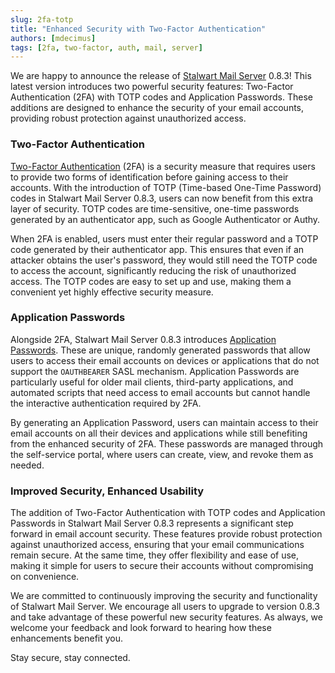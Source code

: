 ```yaml
---
slug: 2fa-totp
title: "Enhanced Security with Two-Factor Authentication"
authors: [mdecimus]
tags: [2fa, two-factor, auth, mail, server]
---
```


We are happy to announce the release of [Stalwart Mail Server](https://github.com/stalwartlabs/mail-server) 0.8.3! This latest version introduces two powerful security features: Two-Factor Authentication (2FA) with TOTP codes and Application Passwords. These additions are designed to enhance the security of your email accounts, providing robust protection against unauthorized access.

### Two-Factor Authentication

[Two-Factor Authentication](/docs/auth/2fa) (2FA) is a security measure that requires users to provide two forms of identification before gaining access to their accounts. With the introduction of TOTP (Time-based One-Time Password) codes in Stalwart Mail Server 0.8.3, users can now benefit from this extra layer of security. TOTP codes are time-sensitive, one-time passwords generated by an authenticator app, such as Google Authenticator or Authy.

When 2FA is enabled, users must enter their regular password and a TOTP code generated by their authenticator app. This ensures that even if an attacker obtains the user's password, they would still need the TOTP code to access the account, significantly reducing the risk of unauthorized access. The TOTP codes are easy to set up and use, making them a convenient yet highly effective security measure.

### Application Passwords

Alongside 2FA, Stalwart Mail Server 0.8.3 introduces [Application Passwords](/docs/auth/app-password). These are unique, randomly generated passwords that allow users to access their email accounts on devices or applications that do not support the `OAUTHBEARER` SASL mechanism. Application Passwords are particularly useful for older mail clients, third-party applications, and automated scripts that need access to email accounts but cannot handle the interactive authentication required by 2FA.

By generating an Application Password, users can maintain access to their email accounts on all their devices and applications while still benefiting from the enhanced security of 2FA. These passwords are managed through the self-service portal, where users can create, view, and revoke them as needed.

### Improved Security, Enhanced Usability

The addition of Two-Factor Authentication with TOTP codes and Application Passwords in Stalwart Mail Server 0.8.3 represents a significant step forward in email account security. These features provide robust protection against unauthorized access, ensuring that your email communications remain secure. At the same time, they offer flexibility and ease of use, making it simple for users to secure their accounts without compromising on convenience.

We are committed to continuously improving the security and functionality of Stalwart Mail Server. We encourage all users to upgrade to version 0.8.3 and take advantage of these powerful new security features. As always, we welcome your feedback and look forward to hearing how these enhancements benefit you.

Stay secure, stay connected.
